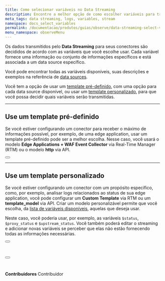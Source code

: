 ```yaml
---
title: Como selecionar variáveis no Data Streaming
description: Encontre a melhor opção de como escolher variáveis para transmitir seus dados.
meta_tags: data streaming, logs, variables, stream
namespace: docs_select_variables
permalink: /documentacao/produtos/guias/observe/data-streaming-select-variables/
menu_namespace: observeMenu
---
```



Os dados transmitidos pelo **Data Streaming** para seus conectores são decididos de acordo com as variáveis que você escolhe usar. Cada variável fornece uma informação ou conjunto de informações específicos e está associada a um data source específico.

Você pode encontrar todas as variáveis disponíveis, suas descrições e exemplos na referência de [data sources](/pt-br/documentacao/produtos/data-streaming/#data-sources).

Você tem a opção de usar um [template pré-definido](use-um-template-pre-definido), com uma opção para cada data source disponível, ou usar um [template personalizado](use-um-template-personalizado), para que você possa decidir quais variáveis serão transmitidas.

---

## Use um template pré-definido

Se você estiver configurando um conector para receber o máximo de informações possível, por exemplo, de uma edge application, usar um template pré-definido pode ser a melhor escolha. Nesse caso, você usará o modelo **Edge Applications + WAF Event Collector** via Real-Time Manager (RTM) ou o modelo **http** via API.

<Button href="/pt-br/documentacao/produtos/guias/como-usar-data-streaming/" text="saiba mais sobre configurar um streaming" variant="secondary"></Button>

---

## Use um template personalizado

Se você estiver configurando um conector com um propósito específico, como, por exemplo, analisar logs relacionados ao status de sua edge application, você pode configurar um **Custom Template** via RTM ou um **template_model** via API. Criar um modelo personalizável permite que você escolha, da [lista de variáveis disponíveis](/pt-br/documentacao/produtos/data-streaming/#data-sources), aquelas que deseja usar.

Neste caso, você poderia usar, por exemplo, as variáveis `$status`, `$proxy_status` e `$upstream_status`. Você também poderá editar o streaming e adicionar novas variáveis se perceber que elas não estão fornecendo todas as informações necessárias.

<Button href="/pt-br/documentacao/produtos/guias/data-streaming-template-personalizado/" text="ir para o guia de custom template via rtm" variant="secondary"></Button> <br /><br />

<Button href="https://api.azion.com/#e4586549-13a9-4bc2-a37e-9000e4588d9a" text="ir para a requisição de custom template via api" variant="secondary"></Button>
<br /><br />
---


**Contribuidores** <ContributorList>Contribuidor</ContributorList>
